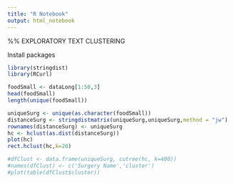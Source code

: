 ```yaml
---
title: "R Notebook"
output: html_notebook
---
```


%% EXPLORATORY TEXT CLUSTERING

Install packages
```r
library(stringdist)
library(RCurl)
```

```r
foodSmall <- dataLong[1:50,3]
head(foodSmall)
length(unique(foodSmall))
```

```r
uniqueSurg <- unique(as.character(foodSmall))
distanceSurg <- stringdistmatrix(uniqueSurg,uniqueSurg,method = "jw")
rownames(distanceSurg) <- uniqueSurg
hc <- hclust(as.dist(distanceSurg))
plot(hc)
rect.hclust(hc,k=20)

#dfClust <- data.frame(uniqueSurg, cutree(hc, k=400))
#names(dfClust) <- c('Surgery Name','cluster')
#plot(table(dfClust$cluster))
```


